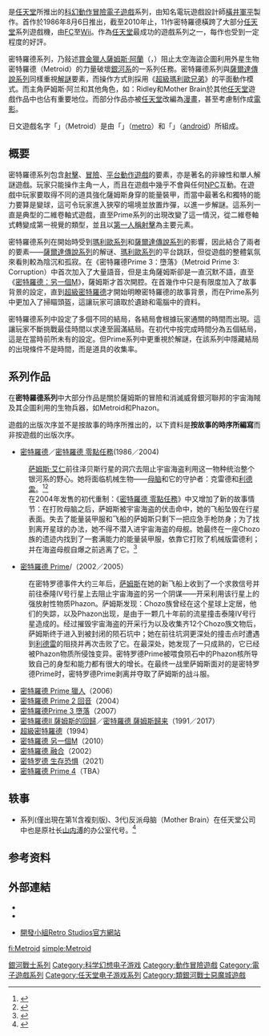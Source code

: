 {{Redirect|银河战士}}
{{noteTA
| G1=Games
| G2=Nintendo
}}
{{Infobox VG series
| title = 密特羅德系列
| japanese = メトロイド
| english = Metroid
| image = [[File:Metroid_logo.png|250px]]
| creator=[[横井军平|横井军平]]<br>岡田智<br>[[坂本贺勇|坂本贺勇]]<br>清武博二
| genre = [[動作冒險遊戲|動作冒險]]、[[第一人稱射擊遊戲|第一人稱射擊]]
| developer = [[任天堂|任天堂]]<br>[[Intelligent_Systems|Intelligent Systems]]<br>[[Retro工作室|Retro Studios]]<br>[[任天堂軟件技術|任天堂軟件技術]]<br>[[Team_Ninja|Team Ninja]]<br>[[Next_Level_Games|Next Level Games]]<br>[[水银蒸气|水银蒸气]]
| publisher = [[任天堂|任天堂]]
| platforms = {{spml| [[紅白機|紅白機]] | [[FC磁碟機|FC磁碟機]] | [[Game_Boy|Game Boy]] | [[超級任天堂|超級任天堂]] | [[Game_Boy_Advance|Game Boy Advance]] | [[任天堂GameCube|任天堂GameCube]] | [[任天堂DS|任天堂DS]] | [[Wii|Wii]] | [[任天堂3DS|任天堂3DS]] | [[任天堂Switch|任天堂Switch]] }}
| platform of origin = [[FC磁碟機|FC磁碟機]]
| first release version = [[银河战士_(游戏)|密特羅德]]
| first release date = 1986年8月6日
| latest release version = [[密特罗德_生存恐惧|密特羅德 生存恐懼]]
| latest release date = 2021年10月8日
}}
{{vgsname|密特羅德|ja=メトロイド|en=Metroid|old=銀河戰士}}是[[任天堂|任天堂]]所推出的[[科幻|科幻]][[動作冒險遊戲|動作冒險]][[電子遊戲|電子遊戲]]系列，由知名電玩遊戲設計師[[橫井軍平|橫井軍平]]製作。首作於1986年8月6日推出，截至2010年止，11作密特羅德橫跨了大部分[[任天堂|任天堂]]系列遊戲機，由[[FC遊戲機|FC]]至[[Wii|Wii]]。作為[[任天堂|任天堂]]最成功的遊戲系列之一，每作也受到一定程度的好評。

密特羅德系列，乃敍述[[賞金獵人|賞金獵人]][[薩姆斯·阿蘭|薩姆斯·阿蘭]]（{{lang-ja|サムス・アラン}}，{{lang-en|Samus Aran}}）阻止太空海盜企圖利用外星生物密特羅德（Metroid）的力量破壞[[銀河系|銀河系]]的一系列任務。密特羅德系列與[[薩爾達傳說系列|薩爾達傳說系列]]同樣重視[[益智游戏|解謎]]要素，而操作方式則採用《[[超級瑪利歐兄弟|超級瑪利歐兄弟]]》的平面動作模式。而主角萨姆斯·阿兰和其他角色，如：Ridley和Mother Brain於其他[[任天堂|任天堂]]遊戲作品中也佔有重要地位。而部分作品亦被[[任天堂|任天堂]]改編為[[漫畫|漫畫]]，甚至考慮制作成[[電影|電影]]。

日文遊戲名字「{{lang|ja|メトロイド}}」（Metroid）是由「{{lang|ja|メトロ}}」（[[metro|metro]]）和「{{lang|ja|アンドロイド}}」（[[人形機器人|android]]）所組成。

==概要==
密特羅德系列包含[[射擊遊戲|射擊]]、[[冒險遊戲|冒險]]、[[平台動作遊戲|平台動作遊戲]]的要素，亦是著名的非線性和單人解謎遊戲。玩家只能操作主角一人，而且在遊戲中幾乎不會與任何[[NPC|NPC]]互動。在遊戲中玩家要取得不同的道具強化薩姆斯身穿的能量裝甲，而當中最著名和獨特的能力要算是變球，這可令玩家進入狹窄的場境並放置炸彈，以進一步解謎。這系列一直是典型的二維卷軸式遊戲，直至Prime系列的出現改變了這一情況，從二維卷軸式轉變成第一視覺的類型，並且以[[第一人稱射擊|第一人稱射擊]]為主要元素。

密特羅德系列在開始時受到[[瑪利歐系列|瑪利歐系列]]和[[薩爾達傳說系列|薩爾達傳說系列]]的影響，因此結合了兩者的要素——[[薩爾達傳說系列|薩爾達傳說系列]]的解谜、[[瑪利歐系列|瑪利歐系列]]的平台跳跃，但從遊戲的整體氣氛來看則較為陰沉和孤寂。在《密特羅德Prime 3：墮落》（Metroid Prime 3: Corruption）中首次加入了大量語音，但是主角薩姆斯卻是一直沉默不語，直至《[[密特羅德：另一個M|密特羅德：另一個M]]》，薩姆斯才首次開腔。在首幾作中只是有限度加入了故事背景的設定，直到[[超級銀河戰士|超級密特羅德]]才開始明瞭密特羅德的故事背景，而在Prime系列中更加入了掃瞄頭盔，這讓玩家可讀取於遺跡和電腦中的資料。

密特羅德系列中設定了多個不同的結局，各結局會根據玩家通關的時間而出現。這讓玩家不斷挑戰最佳時間以求達至圓滿結局。在初代中按完成時間分為五個結局，這是在當時前所未有的設定。但Prime系列中更重視於解謎，在該系列中隱藏結局的出現條件不是時間，而是道具的收集率。

==系列作品==
{{VG timeline
| compressempty = yes
|range1_color = #ffa500 #cc8400
|range1 = 1986 –
| 1986 = [[銀河戰士_(遊戲)|密特羅德]]
| 1991 = [[銀河戰士II_薩姆斯的回歸|密特羅德II 薩姆斯的回歸]]
| 1994 = [[超级银河战士|超級密特羅德]]
| 2002a = [[银河战士_融合|密特羅德 融合]]
| 2002b = [[银河战士_Prime|密特羅德 Prime]]
| 2004a = [[銀河戰士_零點任務|密特羅德 零點任務]]
| 2004b = [[银河战士_Prime_2_回音|密特羅德 Prime 2 回音]]
| 2005 = {{tsl|en|Metroid Prime Pinball|银河战士 Prime 弹珠台|密特羅德 Prime 彈珠台}}
| 2006 = [[银河战士_Prime_猎人|密特羅德 Prime 獵人]]
| 2007 = [[银河战士Prime_3_堕落|密特羅德Prime 3 墮落]]
| 2009 = {{tsl|en|Metroid Prime: Trilogy|银河战士 Prime：三部曲|密特羅德 Prime：三部曲}}
| 2010 = [[银河战士_另一个M|密特羅德 另一個M]]
| 2016 = [[银河战士_Prime：联邦军团|密特羅德 Prime：聯邦軍團]]
| 2017 = [[银河战士：萨姆斯归来|密特羅德 薩姆斯歸来]]
| 2021 = [[密特罗德_生存恐惧|密特羅德 生存恐懼]]
|  TBA = [[銀河戰士_Prime_4|密特羅德 Prime 4]]
}}
在'''密特羅德系列'''中大部分作品是關於薩姆斯的冒險和消滅威脅銀河聯邦的宇宙海賊及其企圖利用的生物兵器，如Metroid和Phazon。

遊戲的出版次序並不是按故事的時序所推出的，以下資料是'''按故事的時序所編寫'''而非按遊戲的出版次序。

*[[銀河戰士_(遊戲)|密特羅德]]／[[銀河戰士_零點任務|密特羅德 零點任務]](1986／2004)
: [[萨姆斯·艾仁|萨姆斯·艾仁]]前往泽贝斯行星的洞穴去阻止宇宙海盗利用{{tsl|ja|メトロイド (架空の生物)|密特罗德(遊戲生物)}}这一物种统治整个银河系的野心。她将面临机械生物——[[母脑|母脑]]和它的守护者：克雷德和[[利德雷|利德雷]]。<ref>{{cite web|url=http://gameboy.ign.com/articles/374/374778p1.html|date=October 18, 2002|author=IGN Staff|title=Metroid Time Line|publisher=IGN|accessdate=2008-02-26}}</ref><ref>{{cite web|url=http://www.ique.com/games/G_metroidzero.htm|date=June 15, 20052|author=iQue|title=密特罗德：零点任务|publisher=神游|accessdate=2005-06-15}}</ref>
: 在2004年发售的初代重制：《[[銀河戰士_零點任務|密特羅德 零點任務]]》中又增加了新的故事情节：在打败母脑之后，萨姆斯被宇宙海盗的伏击命中，她的飞船坠毁在行星表面。失去了能量装甲服和飞船的萨姆斯只剩下一把应急手枪防身；为了找到离开星球的办法，她不得不潜入进宇宙海盗的母舰。她最终在一座Chozo族的遗迹内找到了一套满能力的能量装甲服，依靠它打败了机械版雷德利；并在海盗母舰自爆之前逃离了它。<ref>{{cite web|author=Jesse Schedeen|url=http://stars.ign.com/articles/851/851622p5.html|title=Stars: Icons — Samus Aran|publisher=IGN|date=2008-02-12|accessdate=2008-02-19}}</ref>

*[[银河战士_Prime|密特羅德 Prime]]/{{tsl|en|Metroid Prime Pinball|银河战士 Prime 弹珠台|密特羅德 Prime 彈珠台}}（2002／2005）
: 在密特罗德事件大约三年后，[[萨姆斯·艾仁|萨姆斯]]在她的新飞船上收到了一个求救信号并前往泰隆IV号行星上去阻止宇宙海盗的另一个阴谋——开采利用该行星上的强放射性物质Phazon。萨姆斯发现：Chozo族曾经在这个星球上定居，他们的失踪，以及Phazon出现，是由于一颗几十年前的流星撞击泰隆IV号行星造成的。经过摧毁宇宙海盗的开采行为以及收集齐12个Chozo族文物后，萨姆斯终于进入到被封闭的陨石坑中；她在前往坑洞更深处的撞击点时遭遇到[[利德雷|利德雷]]的阻挠并再次击败了它。在最深处，她发现了一只成熟的{{tsl|ja|メトロイド (架空の生物)||密特罗德——密特罗德Prime}}，它已经被Phazon物质所侵蚀变异。密特罗德Prime被喂食陨石中的Phazon核所导致自己的身型和能力都有很大的增长。在最终一战里萨姆斯面对的是密特罗德Prime时，密特罗德Prime剥离并夺取了萨姆斯的战斗服。

*[[银河战士_Prime_猎人|密特羅德 Prime 獵人]]（2006）
*[[银河战士_Prime_2_回音|密特羅德 Prime 2 回音]]（2004）
*[[银河战士Prime_3_堕落|密特羅德Prime 3 墮落]]（2007）
*[[銀河戰士II_薩姆斯的回歸|密特羅德II 薩姆斯的回歸]]／[[银河战士：萨姆斯归来|密特羅德 薩姆斯歸来]]（1991／2017）
*[[超级银河战士|超級密特羅德]]（1994）
*[[银河战士_另一个M|密特羅德 另一個M]]（2010）
*[[银河战士_融合|密特羅德 融合]]（2002）
*[[密特罗德_生存恐惧|密特罗德 生存恐惧]]（2021）
*[[銀河戰士_Prime_4|密特羅德 Prime 4]]（TBA）

==轶事==
* 系列(僅出現在第1(含複刻版)、3代)反派母脑（Mother Brain）在任天堂公司中也是原社长[[山内溥|山内溥]]的办公室代号。<ref> {{Cite book | author = {{le|David Sheff|David Sheff}} | title = Game Over: How Nintendo Conquered The World | location = New York | publisher = [[Vintage_Books|Vintage Books]] | date = 1994 | pages = [https://archive.org/details/gameoverhowninte00shef_0/page/57 57] | ISBN = 978-0679736226 | accessdate = 2015-08-14 | url =https://archive.org/details/gameoverhowninte00shef_0| language = en | quote =   }} </ref>

==参考资料==
{{Reflist}}

== 外部連結 ==
* {{en}}{{Official|http://metroid.com/}}
* {{ja}}{{Official|http://metroid.jp/}}
* {{en}}[http://www.retrostudios.com/ 開發小組Retro Studios官方網站]

{{銀河戰士系列|state=expanded}}
{{任天堂游戏系列}}
{{Portal bar|日本|任天堂|电子游戏}}

{{DEFAULTSORT:Metroid}}
[[Category:銀河戰士系列|]]
[[Category:科学幻想电子游戏|Category:科学幻想电子游戏]]
[[Category:動作冒險遊戲|Category:動作冒險遊戲]]
[[Category:電子遊戲系列|Category:電子遊戲系列]]
[[Category:任天堂电子游戏系列|Category:任天堂电子游戏系列]]
[[Category:類銀河戰士惡魔城遊戲|Category:類銀河戰士惡魔城遊戲]]

[[fi:Metroid|fi:Metroid]]
[[simple:Metroid|simple:Metroid]]